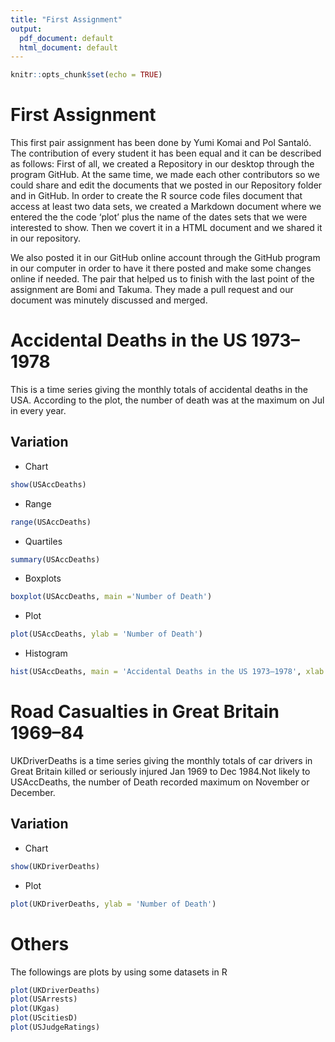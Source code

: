 ```yaml
---
title: "First Assignment"
output:
  pdf_document: default
  html_document: default
---
```


```r
knitr::opts_chunk$set(echo = TRUE)
```

# First Assignment
This first pair assignment has been done by Yumi Komai and Pol Santaló. The contribution of every student it has been equal and it can be described as follows: First of all, we created a Repository in our desktop through the program GitHub. At the same time, we made each other contributors so we could share and edit the documents that we posted in our Repository folder and in GitHub. In order to create the R source code files document that access at least two data sets, we created a Markdown document where we entered the the code 'plot' plus the name of the dates sets that we were interested to show. Then we covert it in a HTML document and we shared it in our repository. 

We also posted it in our GitHub online account through the GitHub program in our computer in order to have it there posted and make some changes online if needed. The pair that helped us to finish with the last point of the assignment are Bomi and Takuma. They made a pull request and our document was minutely discussed and merged.


# Accidental Deaths in the US 1973–1978
This is a time series giving the monthly totals of accidental deaths in the USA. According to the plot, the number of death was at the maximum on Jul in every year.

## Variation
* Chart
```r
show(USAccDeaths)
```
* Range
```r
range(USAccDeaths)
```
* Quartiles
```r
summary(USAccDeaths)
```
* Boxplots
```r
boxplot(USAccDeaths, main ='Number of Death')
```
* Plot
```r
plot(USAccDeaths, ylab = 'Number of Death')
```
* Histogram
```r
hist(USAccDeaths, main = 'Accidental Deaths in the US 1973–1978', xlab = 'number of death')
```


# Road Casualties in Great Britain 1969–84
UKDriverDeaths is a time series giving the monthly totals of car drivers in Great Britain killed or seriously injured Jan 1969 to Dec 1984.Not likely to USAccDeaths, the number of Death recorded maximum  on November or December.

## Variation
* Chart
```r
show(UKDriverDeaths)
```
* Plot
```r
plot(UKDriverDeaths, ylab = 'Number of Death')
```


# Others
The followings are plots by using some datasets in R
```r
plot(UKDriverDeaths)
plot(USArrests)
plot(UKgas)
plot(UScitiesD)
plot(USJudgeRatings)
```


